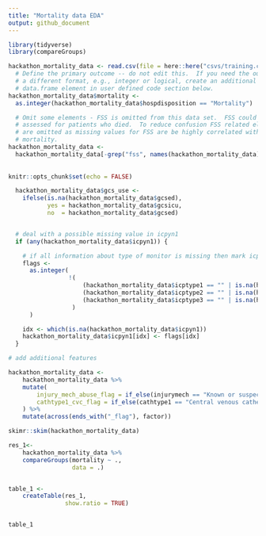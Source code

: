 ```yaml
---
title: "Mortality data EDA"
output: github_document
---
```


```r

library(tidyverse)
library(compareGroups)

hackathon_mortality_data <- read.csv(file = here::here("csvs/training.csv"))
  # Define the primary outcome -- do not edit this.  If you need the outcome in
  # a different format, e.g., integer or logical, create an additional
  # data.frame element in user defined code section below.
hackathon_mortality_data$mortality <-
  as.integer(hackathon_mortality_data$hospdisposition == "Mortality")

  # Omit some elements - FSS is omitted from this data set.  FSS could not be
  # assessed for patients who died.  To reduce confusion FSS related elements
  # are omitted as missing values for FSS are be highly correlated with
  # mortality.
hackathon_mortality_data <-
  hackathon_mortality_data[-grep("fss", names(hackathon_mortality_data))]
  
  
knitr::opts_chunk$set(echo = FALSE)
```

```r
  hackathon_mortality_data$gcs_use <-
    ifelse(is.na(hackathon_mortality_data$gcsed),
           yes = hackathon_mortality_data$gcsicu,
           no  = hackathon_mortality_data$gcsed)


  # deal with a possible missing value in icpyn1
  if (any(hackathon_mortality_data$icpyn1)) {

    # if all information about type of monitor is missing then mark icpyn1 as 0
    flags <-
      as.integer(
                 !(
                     (hackathon_mortality_data$icptype1 == "" | is.na(hackathon_mortality_data$icptype1)) &
                     (hackathon_mortality_data$icptype2 == "" | is.na(hackathon_mortality_data$icptype2)) &
                     (hackathon_mortality_data$icptype3 == "" | is.na(hackathon_mortality_data$icptype3)) 
                  )
      )

    idx <- which(is.na(hackathon_mortality_data$icpyn1))
    hackathon_mortality_data$icpyn1[idx] <- flags[idx]
  }

# add additional features

hackathon_mortality_data <- 
    hackathon_mortality_data %>%
    mutate(
        injury_mech_abuse_flag = if_else(injurymech == "Known or suspected abuse", 1, 0), 
        cathtype1_cvc_flag = if_else(cathtype1 == "Central venous catheter", 1, 0)
    ) %>%
    mutate(across(ends_with("_flag"), factor))

```


```r
skimr::skim(hackathon_mortality_data)

```


```r

res_1<- 
    hackathon_mortality_data %>%
    compareGroups(mortality ~ ., 
                  data = .)


table_1 <- 
    createTable(res_1, 
                show.ratio = TRUE)


table_1    
```

